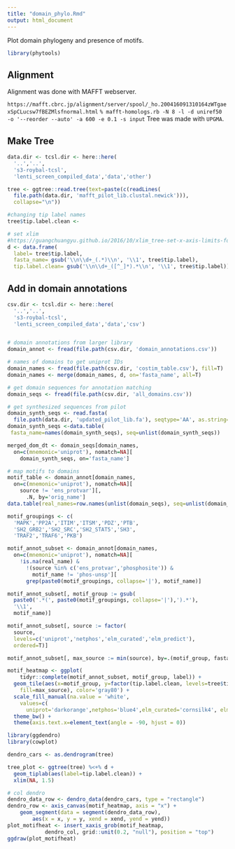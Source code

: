 ```yaml
---
title: "domain_phylo.Rmd"
output: html_document
---
```


Plot domain phylogeny and presence of motifs.

```r
library(phytools)
```

## Alignment

Alignment was done with MAFFT webserver.

`https://mafft.cbrc.jp/alignment/server/spool/_ho.200416091310164zWTgaexSpCLucsw7fBEZMlsfnormal.html`
`% mafft-homologs.rb -N 8 -l -d uniref50 -o '--reorder --auto' -a 600 -e 0.1 -s input `
Tree was made with `UPGMA`.

## Make Tree
```r

data.dir <- tcsl.dir <- here::here(
  '..','..',
  's3-roybal-tcsl',
  'lenti_screen_compiled_data','data','other')

tree <- ggtree::read.tree(text=paste(c(readLines(
  file.path(data.dir, 'mafft_pilot_lib.clustal.newick'))), 
  collapse="\n"))

#changing tip label names
tree$tip.label.clean <- 

# set xlim
#https://guangchuangyu.github.io/2016/10/xlim_tree-set-x-axis-limits-for-only-tree-panel/
d <- data.frame(
  label= tree$tip.label,
  fasta_name= gsub('\\n\\d+_(.*)\\n', '\\1', tree$tip.label),
  tip.label.clean= gsub('\\n\\d+_([^_]*).*\\n', '\\1', tree$tip.label))
```

## Add in domain annotations

```r

csv.dir <- tcsl.dir <- here::here(
  '..','..',
  's3-roybal-tcsl',
  'lenti_screen_compiled_data','data','csv')


# domain annotations from larger library
domain_annot <- fread(file.path(csv.dir, 'domain_annotations.csv'))

# names of domains to get uniprot IDs
domain_names <- fread(file.path(csv.dir, 'costim_table.csv'), fill=T)
domain_names <- merge(domain_names, d, on='fasta_name', all=T)

# get domain sequences for annotation matching
domain_seqs <- fread(file.path(csv.dir, 'all_domains.csv'))

# get synthesized sequences from pilot
domain_synth_seqs <- read.fasta(
  file.path(data.dir, 'updated_pilot_lib.fa'), seqtype='AA', as.string=T)
domain_synth_seqs <-data.table(
 fasta_name=names(domain_synth_seqs), seq=unlist(domain_synth_seqs))

merged_dom_dt <- domain_seqs[domain_names,
  on=c(mnemonic='uniprot'), nomatch=NA][
    domain_synth_seqs, on='fasta_name']

# map motifs to domains
motif_table <- domain_annot[domain_names,
  on=c(mnemonic='uniprot'), nomatch=NA][
    source != 'ens_protvar'][,
      .N, by='orig_name']
data.table(real_names=row.names(unlist(domain_seqs), seq=unlist(domain_seqs)))

motif_groupings <- c(
  'MAPK','PP2A','ITIM','ITSM','PDZ','PTB',
  'SH2_GRB2','SH2_SRC','SH2_STAT5','SH3',
  'TRAF2','TRAF6','PKB')

motif_annot_subset <- domain_annot[domain_names,
  on=c(mnemonic='uniprot'), nomatch=NA][
    !is.na(real_name) & 
      !(source %in% c('ens_protvar','phosphosite')) &
        motif_name != 'phos-unsp'][
      grep(paste0(motif_groupings, collapse='|'), motif_name)]

motif_annot_subset[, motif_group := gsub(
  paste0('.*(', paste0(motif_groupings, collapse='|'),').*'),
  '\\1',
  motif_name)]

motif_annot_subset[, source := factor(
  source, 
  levels=c('uniprot','netphos','elm_curated','elm_predict'), 
  ordered=T)]

motif_annot_subset[, max_source := min(source), by=.(motif_group, fasta_name)]

motif_heatmap <- ggplot(
    tidyr::complete(motif_annot_subset, motif_group, label)) + 
  geom_tile(aes(x=motif_group, y=factor(tip.label.clean, levels=tree$tip.label.clean), 
    fill=max_source), color='gray80') +
  scale_fill_manual(na.value = 'white',
    values=c(
      uniprot='darkorange',netphos='blue4',elm_curated='cornsilk4', elm_predict='cornsilk2')) +
  theme_bw() +
  theme(axis.text.x=element_text(angle = -90, hjust = 0))

```

```r

library(ggdendro)
library(cowplot)

dendro_cars <- as.dendrogram(tree)

tree_plot <- ggtree(tree) %<+% d + 
  geom_tiplab(aes(label=tip.label.clean)) +
  xlim(NA, 1.5)

# col dendro
dendro_data_row <- dendro_data(dendro_cars, type = "rectangle")
dendro_row <- axis_canvas(motif_heatmap, axis = "x") + 
    geom_segment(data = segment(dendro_data_row), 
        aes(x = x, y = y, xend = xend, yend = yend))
plot_motifheat <- insert_xaxis_grob(motif_heatmap, 
            dendro_col, grid::unit(0.2, "null"), position = "top")
ggdraw(plot_motifheat)
```